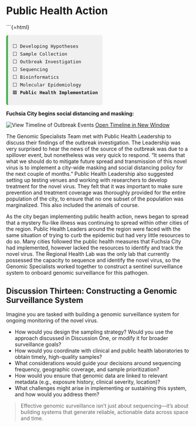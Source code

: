 # Public Health Action



```{=html}
<div style="font-family:monospace; font-size: 0.9em; background:#f0f0f0; border-left: 5px solid #4CAF50; padding: 0.75em 1em; margin-top: 1em; border-radius: 6px; width: fit-content;">
⬜ Developing Hypotheses<br>
⬜ Sample Collection<br>
⬜ Outbreak Investigation<br>
⬜ Sequencing<br>
⬜ Bioinformatics<br>
⬜ Molecular Epidemiology <br>
🟩 <strong>Public Health Implementation</strong>
</div>

**Fuchsia City begins social distancing and masking:**

![View Timeline of Outbreak Events](../images/timeline_ph_action.JPEG)
[Open Timeline in New Window](../images/timeline_ph_action.JPEG)

The Genomic Specialists Team met with Public Health Leadership to discuss their findings of the outbreak investigation. The Leadership was very surprised to hear the news of the source of the outbreak was due to a spillover event, but nonetheless was very quick to respond. “It seems that what we should do to mitigate future spread and transmission of this novel virus is to implement a city-wide masking and social distancing policy for the next couple of months.” Public Health Leadership also suggested setting up testing venues and working with researchers to develop treatment for the novel virus. They felt that it was important to make sure prevention and treatment coverage was thoroughly provided for the entire population of the city, to ensure that no one subset of the population was marginalized. This also included the animals of course. 

As the city began implementing public health action, news began to spread that a mystery flu-like illness was continuing to spread within other cities of the region. Public Health Leaders around the region were faced with the same situation of trying to curb the epidemic but had very little resources to do so. Many cities followed the public health measures that Fuchsia City had implemented, however lacked the resources to identify and track the novel virus. The Regional Health Lab was the only lab that currently possessed the capacity to sequence and identify the novel virus, so the Genomic Specialists worked together to construct a sentinel surveillance system to onboard genomic surveillance for this pathogen.

## Discussion Thirteen: Constructing a Genomic Surveillance System

Imagine you are tasked with building a genomic surveillance system for ongoing monitoring of the novel virus.

- How would you design the sampling strategy? Would you use the approach discussed in Discussion One, or modify it for broader surveillance goals? <br>
- How would you coordinate with clinical and public health laboratories to obtain timely, high-quality samples? <br>
- What considerations would guide your decisions around sequencing frequency, geographic coverage, and sample prioritization? <br>
- How would you ensure that genomic data are linked to relevant metadata (e.g., exposure history, clinical severity, location)? <br>
- What challenges might arise in implementing or sustaining this system, and how would you address them? <br>

> Effective genomic surveillance isn’t just about sequencing—it’s about building systems that generate reliable, actionable data across space and time.
